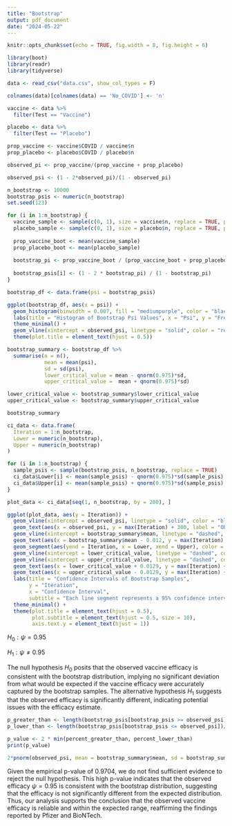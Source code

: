 ```yaml
---
title: "Bootstrap"
output: pdf_document
date: "2024-05-22"
---
```


```r
knitr::opts_chunk$set(echo = TRUE, fig.width = 8, fig.height = 6)

library(boot)
library(readr)
library(tidyverse)

```

```r

data <- read_csv("data.csv", show_col_types = F)

colnames(data)[colnames(data) == 'No_COVID'] <- 'n'

```

```r

vaccine <- data %>%
  filter(Test == "Vaccine")

placebo <- data %>%
  filter(Test == "Placebo")

prop_vaccine <- vaccine$COVID / vaccine$n
prop_placebo <- placebo$COVID / placebo$n

observed_pi <- prop_vaccine/(prop_vaccine + prop_placebo)

observed_psi <- (1 - 2*observed_pi)/(1 - observed_pi)

```


```r

n_bootstrap <- 10000
bootstrap_psis <- numeric(n_bootstrap)
set.seed(123)

for (i in 1:n_bootstrap) {
  vaccine_sample <- sample(c(0, 1), size = vaccine$n, replace = TRUE, prob = c(1 - prop_vaccine, prop_vaccine))
  placebo_sample <- sample(c(0, 1), size = placebo$n, replace = TRUE, prob = c(1 - prop_placebo, prop_placebo))
  
  prop_vaccine_boot <- mean(vaccine_sample)
  prop_placebo_boot <- mean(placebo_sample)
  
  bootstrap_pi <- prop_vaccine_boot / (prop_vaccine_boot + prop_placebo_boot)
  
  bootstrap_psis[i] <- (1 - 2 * bootstrap_pi) / (1 - bootstrap_pi)
}

```

```r

bootstrap_df <- data.frame(psi = bootstrap_psis)

ggplot(bootstrap_df, aes(x = psi)) +
  geom_histogram(binwidth = 0.007, fill = "mediumpurple", color = "black") +
  labs(title = "Histogram of Bootstrap Psi Values", x = "Psi", y = "Frequency") +
  theme_minimal() +
  geom_vline(xintercept = observed_psi, linetype = "solid", color = "red") + 
  theme(plot.title = element_text(hjust = 0.5))

```



```r

bootstrap_summary <- bootstrap_df %>%
  summarise(n = n(), 
            mean = mean(psi), 
            sd = sd(psi), 
            lower_critical_value = mean - qnorm(0.975)*sd, 
            upper_critical_value =  mean + qnorm(0.975)*sd)

lower_critical_value <- bootstrap_summary$lower_critical_value
upper_critical_value <- bootstrap_summary$upper_critical_value

bootstrap_summary

```

```r

ci_data <- data.frame(
  Iteration = 1:n_bootstrap,
  Lower = numeric(n_bootstrap),
  Upper = numeric(n_bootstrap)
)

for (i in 1:n_bootstrap) {
  sample_psis <- sample(bootstrap_psis, n_bootstrap, replace = TRUE)
  ci_data$Lower[i] <- mean(sample_psis) - qnorm(0.975)*sd(sample_psis)
  ci_data$Upper[i] <- mean(sample_psis) + qnorm(0.975)*sd(sample_psis)
}

```


```r

plot_data <- ci_data[seq(1, n_bootstrap, by = 200), ]

ggplot(plot_data, aes(y = Iteration)) +
  geom_vline(xintercept = observed_psi, linetype = "solid", color = "blue") + 
  geom_text(aes(x = observed_psi, y = max(Iteration) + 300, label = "Observed Psi"), color = "blue", hjust = -0.05) +
  geom_vline(xintercept = bootstrap_summary$mean, linetype = "dashed", color = "red") + 
  geom_text(aes(x = bootstrap_summary$mean - 0.012, y = max(Iteration) + 300, label = "Estimated Psi"), color = "red", hjust = -0.05) +
  geom_segment(aes(yend = Iteration, x = Lower, xend = Upper), color = "navy") +
  geom_vline(xintercept = lower_critical_value, linetype = "dashed", color = "red") +
  geom_vline(xintercept = upper_critical_value, linetype = "dashed", color = "red") +
  geom_text(aes(x = lower_critical_value + 0.0129, y = max(Iteration) + 300, label = "Lower Bound"), color = "red", hjust = 1.1) +
  geom_text(aes(x = upper_critical_value - 0.0129, y = max(Iteration) + 300, label = "Upper Bound"), color = "red", hjust = -0.1) +
  labs(title = "Confidence Intervals of Bootstrap Samples",
       y = "Iteration",
       x = "Confidence Interval",
       subtitle = "Each line segment represents a 95% confidence interval for a bootstrap sample") +
  theme_minimal() +
  theme(plot.title = element_text(hjust = 0.5),
        plot.subtitle = element_text(hjust = 0.5, size = 10),
        axis.text.y = element_text(hjust = 1))
```

$H_0: \psi = 0.95$

$H_1:\psi \not = 0.95$

The null hypothesis $H_0$ posits that the observed vaccine efficacy is consistent with the bootstrap distribution, implying no significant deviation from what would be expected if the vaccine efficacy were accurately captured by the bootstrap samples. The alternative hypothesis $H_1$ suggests that the observed efficacy is significantly different, indicating potential issues with the efficacy estimate.

```r

p_greater_than <- length(bootstrap_psis[bootstrap_psis >= observed_psi])/length(bootstrap_psis)
p_lower_than <- length(bootstrap_psis[bootstrap_psis <= observed_psi])/length(bootstrap_psis)

p_value <- 2 * min(percent_greater_than, percent_lower_than)
print(p_value)

2*pnorm(observed_psi, mean = bootstrap_summary$mean, sd = bootstrap_summary$sd, lower.tail = F)

```

Given the empirical p-value of 0.9704, we do not find sufficient evidence to reject the null hypothesis. This high p-value indicates that the observed efficacy $\psi=0.95$ is consistent with the bootstrap distribution, suggesting that the efficacy is not significantly different from the expected distribution. Thus, our analysis supports the conclusion that the observed vaccine efficacy is reliable and within the expected range, reaffirming the findings reported by Pfizer and BioNTech.

